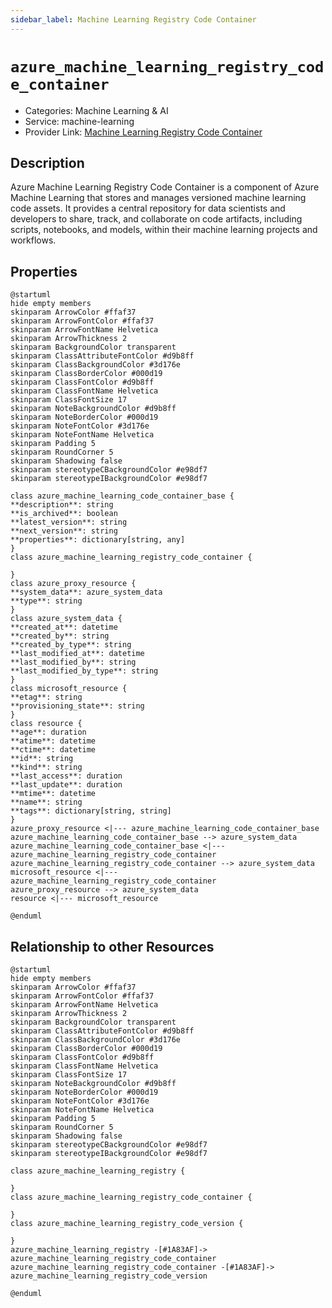 ```yaml
---
sidebar_label: Machine Learning Registry Code Container
---
```


# `azure_machine_learning_registry_code_container`

- Categories: Machine Learning & AI
- Service: machine-learning
- Provider Link: [Machine Learning Registry Code Container](https://learn.microsoft.com/en-us/azure/machine-learning/how-to-use-registry-container-resource)

## Description
Azure Machine Learning Registry Code Container is a component of Azure Machine Learning that stores and manages versioned machine learning code assets. It provides a central repository for data scientists and developers to share, track, and collaborate on code artifacts, including scripts, notebooks, and models, within their machine learning projects and workflows.

## Properties
<ZoomPanPinch>

```kroki imgType="plantuml" imgAlt="Diagram of Machine Learning Registry Code Container data model"
@startuml
hide empty members
skinparam ArrowColor #ffaf37
skinparam ArrowFontColor #ffaf37
skinparam ArrowFontName Helvetica
skinparam ArrowThickness 2
skinparam BackgroundColor transparent
skinparam ClassAttributeFontColor #d9b8ff
skinparam ClassBackgroundColor #3d176e
skinparam ClassBorderColor #000d19
skinparam ClassFontColor #d9b8ff
skinparam ClassFontName Helvetica
skinparam ClassFontSize 17
skinparam NoteBackgroundColor #d9b8ff
skinparam NoteBorderColor #000d19
skinparam NoteFontColor #3d176e
skinparam NoteFontName Helvetica
skinparam Padding 5
skinparam RoundCorner 5
skinparam Shadowing false
skinparam stereotypeCBackgroundColor #e98df7
skinparam stereotypeIBackgroundColor #e98df7

class azure_machine_learning_code_container_base {
**description**: string
**is_archived**: boolean
**latest_version**: string
**next_version**: string
**properties**: dictionary[string, any]
}
class azure_machine_learning_registry_code_container {

}
class azure_proxy_resource {
**system_data**: azure_system_data
**type**: string
}
class azure_system_data {
**created_at**: datetime
**created_by**: string
**created_by_type**: string
**last_modified_at**: datetime
**last_modified_by**: string
**last_modified_by_type**: string
}
class microsoft_resource {
**etag**: string
**provisioning_state**: string
}
class resource {
**age**: duration
**atime**: datetime
**ctime**: datetime
**id**: string
**kind**: string
**last_access**: duration
**last_update**: duration
**mtime**: datetime
**name**: string
**tags**: dictionary[string, string]
}
azure_proxy_resource <|--- azure_machine_learning_code_container_base
azure_machine_learning_code_container_base --> azure_system_data
azure_machine_learning_code_container_base <|--- azure_machine_learning_registry_code_container
azure_machine_learning_registry_code_container --> azure_system_data
microsoft_resource <|--- azure_machine_learning_registry_code_container
azure_proxy_resource --> azure_system_data
resource <|--- microsoft_resource

@enduml
```

</ZoomPanPinch>


## Relationship to other Resources
<ZoomPanPinch>

```kroki imgType="plantuml" imgAlt="Diagram of Machine Learning Registry Code Container resource relationships"
@startuml
hide empty members
skinparam ArrowColor #ffaf37
skinparam ArrowFontColor #ffaf37
skinparam ArrowFontName Helvetica
skinparam ArrowThickness 2
skinparam BackgroundColor transparent
skinparam ClassAttributeFontColor #d9b8ff
skinparam ClassBackgroundColor #3d176e
skinparam ClassBorderColor #000d19
skinparam ClassFontColor #d9b8ff
skinparam ClassFontName Helvetica
skinparam ClassFontSize 17
skinparam NoteBackgroundColor #d9b8ff
skinparam NoteBorderColor #000d19
skinparam NoteFontColor #3d176e
skinparam NoteFontName Helvetica
skinparam Padding 5
skinparam RoundCorner 5
skinparam Shadowing false
skinparam stereotypeCBackgroundColor #e98df7
skinparam stereotypeIBackgroundColor #e98df7

class azure_machine_learning_registry {

}
class azure_machine_learning_registry_code_container {

}
class azure_machine_learning_registry_code_version {

}
azure_machine_learning_registry -[#1A83AF]-> azure_machine_learning_registry_code_container
azure_machine_learning_registry_code_container -[#1A83AF]-> azure_machine_learning_registry_code_version

@enduml
```

</ZoomPanPinch>




